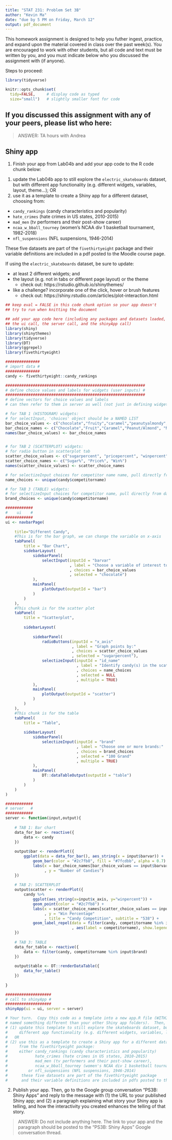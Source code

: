 ```yaml
---
title: "STAT 231: Problem Set 3B"
author: "Kevin Ma"
date: "due by 5 PM on Friday, March 12"
output: pdf_document
---
```


This homework assignment is designed to help you futher ingest, practice, and expand upon the material covered in class over the past week(s).  You are encouraged to work with other students, but all code and text must be written by you, and you must indicate below who you discussed the assignment with (if anyone).  

Steps to proceed:

\begin{enumerate}
\item In RStudio, go to File > Open Project, navigate to the folder with the course-content repo, select the course-content project (course-content.Rproj), and click "Open" 
\item Pull the course-content repo (e.g. using the blue-ish down arrow in the Git tab in upper right window)
\item Copy ps3B.Rmd from the course repo to your repo (see page 6 of the GitHub Classroom Guide for Stat231 if needed)
\item Close the course-content repo project in RStudio
\item Open YOUR repo project in RStudio
\item In the ps3B.Rmd file in YOUR repo, replace "YOUR NAME HERE" with your name
\item Add in your responses, committing and pushing to YOUR repo in appropriate places along the way
\item Run "Knit PDF" 
\item Upload the pdf to Gradescope.  Don't forget to select which of your pages are associated with each problem.  \textit{You will not get credit for work on unassigned pages (e.g., if you only selected the first page but your solution spans two pages, you would lose points for any part on the second page that the grader can't see).} 
\end{enumerate}

```r
library(tidyverse)

knitr::opts_chunk$set(
  tidy=FALSE,     # display code as typed
  size="small")   # slightly smaller font for code
```


\newpage 
## If you discussed this assignment with any of your peers, please list who here:

> ANSWER: TA hours with Andrea

\newpage
## Shiny app

1. Finish your app from Lab04b and add your app code to the R code chunk below:

(1) update the Lab04b app to still explore the `electric_skateboards` dataset, but with different app functionality (e.g. different widgets, variables, layout, theme...); OR
(2) use it as a template to create a Shiny app for a different dataset, choosing from:

* `candy_rankings` (candy characteristics and popularity)
* `hate_crimes` (hate crimes in US states, 2010-2015)
* `mad_men` (tv performers and their post-show career)
* `ncaa_w_bball_tourney` (women's NCAA div 1 basketball tournament, 1982-2018)
* `nfl_suspensions` (NFL suspensions, 1946-2014)

These five datasets are part of the `fivethirtyeight` package and their variable definitions are included in a pdf posted to the Moodle course page.

If using the `electric_skateboards` dataset, be sure to update:

* at least 2 different widgets; and
* the layout (e.g. not in tabs or different page layout) or the theme
     + check out:  https://rstudio.github.io/shinythemes/
* like a challenge?  incorporate one of the click, hover or brush features
     + check out: https://shiny.rstudio.com/articles/plot-interaction.html

      
```r
## keep eval = FALSE in this code chunk option so your app doesn't 
## try to run when knitting the document

## add your app code here (including any packages and datasets loaded,
## the ui call, the server call, and the shinyApp call)
library(shiny)
library(shinythemes)
library(tidyverse)
library(DT)
library(ggrepel)
library(fivethirtyeight)

###############
# import data #
###############
candy <- fivethirtyeight::candy_rankings

#############################################################
# define choice values and labels for widgets (user inputs) #
#############################################################
# define vectors for choice values and labels 
# can then refer to them in server as well (not just in defining widgets)

# for TAB 1 (HISTOGRAM) widgets: 
# for selectInput, 'choices' object should be a NAMED LIST
bar_choice_values <- c("chocolate","fruity","caramel","peanutyalmondy","nougat", "crispedricewafer","hard","bar","pluribus")
bar_choice_names <- c("Chocolate","Fruit","Caramel","Peanut/Almond", "Nougat", "Cripsed/Rice Wafer","Hard","Bar","Pluribus")
names(bar_choice_values) <- bar_choice_names


# for TAB 2 (SCATTERPLOT) widgets: 
# for radio button in scatterplot tab
scatter_choice_values <- c("sugarpercent", "pricepercent", "winpercent")
scatter_choice_names <- c("Sugar%", "Price%", "Win%")
names(scatter_choice_values) <- scatter_choice_names

# for selectizeInput choices for competitor name name, pull directly from data
name_choices <- unique(candy$competitorname)

# for TAB 3 (TABLE) widgets: 
# for selectizeInput choices for competitor name, pull directly from data
brand_choices <- unique(candy$competitorname)

############
#    ui    #
############
ui <- navbarPage(
    
    title="Different Candy",
    #This is for the bar graph, we can change the variable on x-axis
    tabPanel(
        title = "Bar Chart",
        sidebarLayout(
            sidebarPanel(
                selectInput(inputId = "barvar"
                            , label = "Choose a variable of interest to plot:"
                            , choices = bar_choice_values
                            , selected = "chocolate")
            ),
            mainPanel(
                plotOutput(outputId = "bar")
            )
        )
    ),
    #This chunk is for the scatter plot
    tabPanel(
        title = "Scatterplot",
        
        sidebarLayout(
            
            sidebarPanel(
                radioButtons(inputId = "x_axis"
                             , label = "Graph points by:"
                             , choices = scatter_choice_values
                             , selected = "sugarpercent"),
                selectizeInput(inputId = "id_name"
                               , label = "Identify candy(s) in the scatterplot:"
                               , choices = name_choices
                               , selected = NULL
                               , multiple = TRUE)
            ),
            mainPanel(
                plotOutput(outputId = "scatter")
            )
        )
    ),
    #This chunk is for the table
    tabPanel(
        title = "Table",
        
        sidebarLayout(
            sidebarPanel(
                selectizeInput(inputId = "brand"
                               , label = "Choose one or more brands:"
                               , choices = brand_choices
                               , selected = "100 Grand"
                               , multiple = TRUE)
            ),
            mainPanel(
                DT::dataTableOutput(outputId = "table")
            )
        )
    )
)

############
# server   #
############
server <- function(input,output){
    
    # TAB 1: Bar chart
    data_for_bar <- reactive({
        data <- candy
    })
    
    output$bar <- renderPlot({
        ggplot(data = data_for_bar(), aes_string(x = input$barvar)) +
            geom_bar(color = "#2c7fb8", fill = "#7fcdbb", alpha = 0.7) +
            labs(x = bar_choice_names[bar_choice_values == input$barvar]
                 , y = "Number of Candies")
    })
    
    # TAB 2: SCATTERPLOT 
    output$scatter <- renderPlot({
        candy %>%
            ggplot(aes_string(x=input$x_axis, y="winpercent")) +
            geom_point(color = "#2c7fb8") +
            labs(x = scatter_choice_names[scatter_choice_values == input$x_axis] 
                 , y = "Win Percentage"
                 , title = "Candy Competition", subtitle = "538") +
            geom_label_repel(data = filter(candy, competitorname %in% input$id_name)
                             , aes(label = competitorname), show.legend = FALSE)
    })
    
    # TAB 3: TABLE
    data_for_table <- reactive({
        data <- filter(candy, competitorname %in% input$brand)
    })
    
    output$table <- DT::renderDataTable({ 
        data_for_table()
    })
    
}

####################
# call to shinyApp #
####################
shinyApp(ui = ui, server = server)

# Your turn.  Copy this code as a template into a new app.R file (WITHIN A FOLDER
# named something different than your other Shiny app folders).  Then, either 
# (1) update this template to still explore the skateboards dataset, but with
#     different app functionality (e.g. different widgets, variables, layout, theme...); 
#   OR
# (2) use this as a template to create a Shiny app for a different dataset 
#     from the fivethirtyeight package:
#     either candy_rankings (candy characteristics and popularity)
#            hate_crimes (hate crimes in US states, 2010-2015)
#            mad_men (tv performers and their post-show career), 
#            ncaa_w_bball_tourney (women's NCAA div 1 basketball tournament, 1982-2018), 
#         or nfl_suspensions (NFL suspensions, 1946-2014)
#      these five datasets are part of the fivethirtyeight package
#      and their variable definitions are included in pdfs posted to the Moodle course page

```

      
\newpage

2. Publish your app.  Then, go to the Google group conversation "PS3B: Shiny Apps" and reply to the message with (1) the URL to your published Shiny app; and (2) a paragraph explaining what story your Shiny app is telling, and how the interactivity you created enhances the telling of that story.

> ANSWER: Do not include anything here.  The link to your app and the paragraph should be posted to the "PS3B: Shiny Apps" Google conversation thread.
